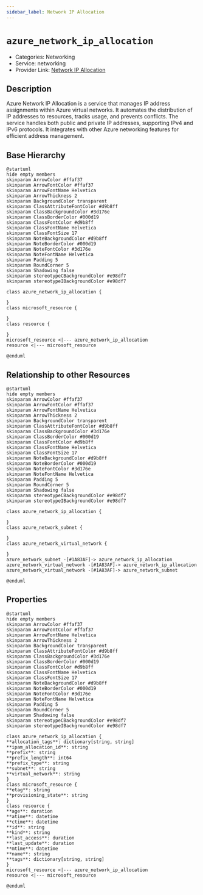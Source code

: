 ```yaml
---
sidebar_label: Network IP Allocation
---
```


# `azure_network_ip_allocation`

- Categories: Networking
- Service: networking
- Provider Link: [Network IP Allocation](https://learn.microsoft.com/en-us/azure/virtual-network/ip-services/ip-address-allocation-types)

## Description

Azure Network IP Allocation is a service that manages IP address assignments within Azure virtual networks. It automates the distribution of IP addresses to resources, tracks usage, and prevents conflicts. The service handles both public and private IP addresses, supporting IPv4 and IPv6 protocols. It integrates with other Azure networking features for efficient address management.

## Base Hierarchy

<ZoomPanPinch>

```kroki imgType="plantuml" imgAlt="Hierarchy of Network IP Allocation"
@startuml
hide empty members
skinparam ArrowColor #ffaf37
skinparam ArrowFontColor #ffaf37
skinparam ArrowFontName Helvetica
skinparam ArrowThickness 2
skinparam BackgroundColor transparent
skinparam ClassAttributeFontColor #d9b8ff
skinparam ClassBackgroundColor #3d176e
skinparam ClassBorderColor #000d19
skinparam ClassFontColor #d9b8ff
skinparam ClassFontName Helvetica
skinparam ClassFontSize 17
skinparam NoteBackgroundColor #d9b8ff
skinparam NoteBorderColor #000d19
skinparam NoteFontColor #3d176e
skinparam NoteFontName Helvetica
skinparam Padding 5
skinparam RoundCorner 5
skinparam Shadowing false
skinparam stereotypeCBackgroundColor #e98df7
skinparam stereotypeIBackgroundColor #e98df7

class azure_network_ip_allocation {

}
class microsoft_resource {

}
class resource {

}
microsoft_resource <|--- azure_network_ip_allocation
resource <|--- microsoft_resource

@enduml
```

</ZoomPanPinch>

## Relationship to other Resources

<ZoomPanPinch>

```kroki imgType="plantuml" imgAlt="Diagram of Network IP Allocation resource relationships"
@startuml
hide empty members
skinparam ArrowColor #ffaf37
skinparam ArrowFontColor #ffaf37
skinparam ArrowFontName Helvetica
skinparam ArrowThickness 2
skinparam BackgroundColor transparent
skinparam ClassAttributeFontColor #d9b8ff
skinparam ClassBackgroundColor #3d176e
skinparam ClassBorderColor #000d19
skinparam ClassFontColor #d9b8ff
skinparam ClassFontName Helvetica
skinparam ClassFontSize 17
skinparam NoteBackgroundColor #d9b8ff
skinparam NoteBorderColor #000d19
skinparam NoteFontColor #3d176e
skinparam NoteFontName Helvetica
skinparam Padding 5
skinparam RoundCorner 5
skinparam Shadowing false
skinparam stereotypeCBackgroundColor #e98df7
skinparam stereotypeIBackgroundColor #e98df7

class azure_network_ip_allocation {

}
class azure_network_subnet {

}
class azure_network_virtual_network {

}
azure_network_subnet -[#1A83AF]-> azure_network_ip_allocation
azure_network_virtual_network -[#1A83AF]-> azure_network_ip_allocation
azure_network_virtual_network -[#1A83AF]-> azure_network_subnet

@enduml
```

</ZoomPanPinch>

## Properties

<ZoomPanPinch>

```kroki imgType="plantuml" imgAlt="Diagram of Network IP Allocation data model"
@startuml
hide empty members
skinparam ArrowColor #ffaf37
skinparam ArrowFontColor #ffaf37
skinparam ArrowFontName Helvetica
skinparam ArrowThickness 2
skinparam BackgroundColor transparent
skinparam ClassAttributeFontColor #d9b8ff
skinparam ClassBackgroundColor #3d176e
skinparam ClassBorderColor #000d19
skinparam ClassFontColor #d9b8ff
skinparam ClassFontName Helvetica
skinparam ClassFontSize 17
skinparam NoteBackgroundColor #d9b8ff
skinparam NoteBorderColor #000d19
skinparam NoteFontColor #3d176e
skinparam NoteFontName Helvetica
skinparam Padding 5
skinparam RoundCorner 5
skinparam Shadowing false
skinparam stereotypeCBackgroundColor #e98df7
skinparam stereotypeIBackgroundColor #e98df7

class azure_network_ip_allocation {
**allocation_tags**: dictionary[string, string]
**ipam_allocation_id**: string
**prefix**: string
**prefix_length**: int64
**prefix_type**: string
**subnet**: string
**virtual_network**: string
}
class microsoft_resource {
**etag**: string
**provisioning_state**: string
}
class resource {
**age**: duration
**atime**: datetime
**ctime**: datetime
**id**: string
**kind**: string
**last_access**: duration
**last_update**: duration
**mtime**: datetime
**name**: string
**tags**: dictionary[string, string]
}
microsoft_resource <|--- azure_network_ip_allocation
resource <|--- microsoft_resource

@enduml
```

</ZoomPanPinch>
